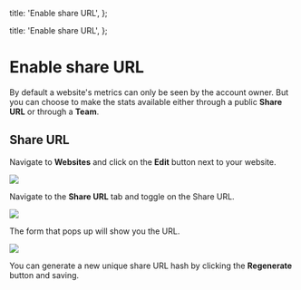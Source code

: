   title: 'Enable share URL',
};

  title: 'Enable share URL',
};

# Enable share URL

By default a website's metrics can only be seen by the account owner. But you can choose to make the stats available either through a public **Share URL** or through a **Team**.

## Share URL

Navigate to **Websites** and click on the **Edit** button next to your website.

<img src="/images/cloud/website-edit.png" />

Navigate to the **Share URL** tab and toggle on the Share URL.

<img src="/images/cloud/share-url.png" />

The form that pops up will show you the URL.

<img src="/images/cloud/share-url-form.png" />

You can generate a new unique share URL hash by clicking the **Regenerate** button and saving.

